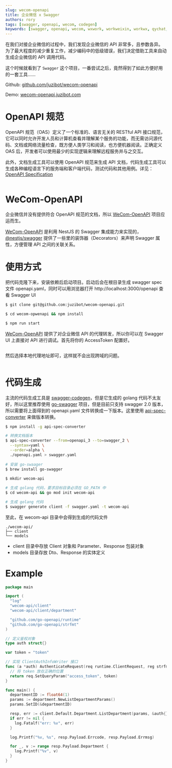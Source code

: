 ```yaml
---
slug: wecom-openapi
title: 企业微信 x Swagger
authors: rory
tags: [swagger, openapi, wecom, codegen]
keywords: [swagger, openapi, wecom, wxwork, workweixin, workwx, qychat, qywork, openapi3, codegen, wework, wecaht]
---
```



在我们对接企业微信的过程中，我们发现企业微信的 API 非常多，且参数各异。为了最大程度的减少重复工作，减少编码中的低级错误，我们决定借助工具来自动生成企业微信的 API 调用代码。

这个时候就看到了 `Swagger` 这个项目，一番尝试之后，竟然得到了如此方便好用的一套工具……

<!--truncate-->

Github: [github.com/juzibot/wecom-openapi](https://github.com/juzibot/wecom-openapi)

Demo: [wecom-openapi.juzibot.com](https://wecom-openapi.juzibot.com)

# OpenAPI 规范

OpenAPI 规范（OAS）定义了一个标准的、语言无关的 RESTful API 接口规范，它可以同时允许开发人员和计算机查看并理解某个服务的功能，而无需访问源代码、文档或网络流量检查，既方便人类学习和阅读，也方便机器阅读。正确定义 OAS 后，开发者可以使用最少的实现逻辑来理解远程服务并与之交互。

此外，文档生成工具可以使用 OpenAPI 规范来生成 API 文档，代码生成工具可以生成各种编程语言下的服务端和客户端代码，测试代码和其他用例。详见：[OpenAPI Specification](https://swagger.io/specification/)

<Image img={swaggerBanner} />

# WeCom-OpenAPI

企业微信并没有提供符合 OpenAPI 规范的文档，所以 [WeCom-OpenAPI](https://github.com/juzibot/wecom-openapi) 项目应运而生。

[WeCom-OpenAPI](https://github.com/juzibot/wecom-openapi) 是利用  NestJS 的 Swagger 集成能力来实现的，[@nestjs/swagger](https://www.npmjs.com/package/@nestjs/swagger) 提供了一些里的装饰器（Decorators）来声明 Swagger 属性，方便管理 API 之间的关联关系。

# 使用方式

把代码克隆下来，安装依赖后启动项目。启动后会在根目录生成 swagger spec 文件 openapi.yaml，同时可以用浏览器打开 http://localhost:3000/openapi 查看 Swagger UI

```bash
$ git clone git@github.com:juzibot/wecom-openapi.git

$ cd wecom-opwenapi && npm install

$ npm run start
```

[WeCom-OpenAPI](https://github.com/juzibot/wecom-openapi) 提供了对企业微信 API 的代理转发，所以你可以在 Swagger UI 上直接对  API 进行调试。首先将你的 AccessToken 配置好。

<Image img={authorizeStep} />

然后选择本地代理地址即可，这样就不会出现跨域的问题。

<Image img={proxyStep} />

# 代码生成

主流的代码生成工具是 [swagger-codegen](https://github.com/swagger-api/swagger-codegen)，但是它生成的 golang 代码不太友好，所以这里推荐使用 [go-swagger](https://github.com/go-swagger/go-swagger) 项目，但是目前只支持 swagger 2.0 版本，所以需要将上面得到的  openapi.yaml 文件转换成一下版本。这里使用 [api-spec-converter](https://www.npmjs.com/package/api-spec-converter) 来做版本转换。

```bash
$ npm install -g api-spec-converter

# 转换文档版本
$ api-spec-converter --from=openapi_3 --to=swagger_2 \
  --syntax=yaml \
  --order=alpha \
  ./openapi.yaml > swagger.yaml
 
# 安装 go-swaager 
$ brew install go-swagger
 
$ mkdir wecom-api

# 生成 golang 代码，要求目标目录必须在 GO_PATH 中
$ cd wecom-api && go mod init wecom-api

# 生成 golang 代码
$ swagger generate client -f swagger.yaml -t wecom-api
```

至此，在 wecom-api 目录中会得到生成的代码文件

```
./wecom-api/
├── client
└── models
```
- client 目录中存放 Client 对象和 Parameter、Response 包装对象
- models 目录存放 Dto、Response 的实体定义

# Example

```go
package main

import (
  "log"
  "wecom-api/client"
  "wecom-api/client/department"

  "github.com/go-openapi/runtime"
  "github.com/go-openapi/strfmt"
)

// 定义鉴权对象
type auth struct{}

var token = "token"

// 实现 ClientAuthInfoWriter 接口
func (a *auth) AuthenticateRequest(req runtime.ClientRequest, reg strfmt.Registry) error {
  // 将 token 放在正确的位置
  return req.SetQueryParam("access_token", token)
}

func main() {
  departmentID := float64(1)
  params := department.NewListDepartmentParams()
  params.SetID(&departmentID)

  resp, err := client.Default.Department.ListDepartment(params, &auth{})
  if err != nil {
    log.Fatalf("err: %v", err)
  }

  log.Printf("%v, %s", resp.Payload.Errcode, resp.Payload.Errmsg)

  for _, v := range resp.Payload.Department {
    log.Printf("%v", v)
  }
}
```
